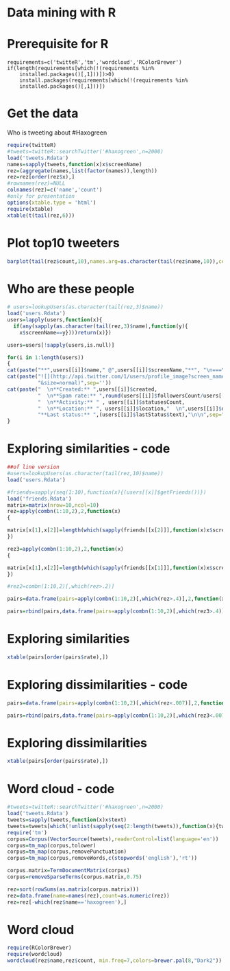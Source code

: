 Data mining with R
===
Prerequisite for R
===

    requirements=c('twitteR','tm','wordcloud','RColorBrewer')  
    if(length(requirements[which(!(requirements %in% 
		installed.packages()[,1]))])>0)  
        install.packages(requirements[which(!(requirements %in% 
		installed.packages()[,1]))])
Get the data
===

Who is tweeting about #Haxogreen

```r
require(twitteR)
#tweets=twitteR::searchTwitter('#haxogreen',n=2000)
load('tweets.Rdata')
names=sapply(tweets,function(x)x$screenName)
rez=(aggregate(names,list(factor(names)),length))
rez=rez[order(rez$x),]
#rownames(rez)=NULL
colnames(rez)=c('name','count')
#only for presentation
options(xtable.type = 'html')
require(xtable)
xtable(t(tail(rez,6)))
```

Plot top10 tweeters
===
```r
barplot(tail(rez$count,10),names.arg=as.character(tail(rez$name,10)),cex.names=.7,las=2)
```

Who are these people
===
```r
# users=lookupUsers(as.character(tail(rez,3)$name))
load('users.Rdata')
users=lapply(users,function(x){
  if(any(sapply(as.character(tail(rez,3)$name),function(y){
    x$screenName==y})))return(x)})

users=users[!sapply(users,is.null)]

for(i in 1:length(users))
{
cat(paste("**",users[[i]]$name," @",users[[i]]$screenName,"**", "\n===\n",sep=""))
cat(paste("![](http://api.twitter.com/1/users/profile_image?screen_name=",users[[i]]$screenName,
          "&size=normal)",sep=''))
cat(paste("  \n**Created:** ",users[[i]]$created,
          "  \n**Spam rate:** ",round(users[[i]]$followersCount/users[[i]]$friendsCount,digits=2),
          "  \n**Activity:** " , users[[i]]$statusesCount,
          "  \n**Location:** ", users[[i]]$location,"  \n",users[[i]]$description,"  \n",
          "**Last status:** ",(users[[i]]$lastStatus$text),"\n\n",sep=""))
}
```
Exploring similarities - code
===

```r
##of line version
#users=lookupUsers(as.character(tail(rez,10)$name))
load('users.Rdata')

#friends=sapply(seq(1:10),function(x){(users[[x]]$getFriends())})
load('friends.Rdata')
matrix=matrix(nrow=10,ncol=10)
rez=apply(combn(1:10,2),2,function(x)
{

matrix[x[1],x[2]]=length(which(sapply(friends[[x[2]]],function(x)x$screenName)%in%sapply(friends[[x[1]]],function(x)x$screenName)))/length(friends[[x[2]]])
})

rez3=apply(combn(1:10,2),2,function(x)
{

matrix[x[1],x[2]]=length(which(sapply(friends[[x[1]]],function(x)x$screenName)%in%sapply(friends[[x[2]]],function(x)x$screenName)))/length(friends[[x[1]]])
})

#rez2=combn(1:10,2)[,which(rez>.2)]

pairs=data.frame(pairs=apply(combn(1:10,2)[,which(rez>.4)],2,function(x){paste(users[[x[1]]]$name,'~',users[[x[2]]]$name)}),rate=rez[which(rez>.4)])

pairs=rbind(pairs,data.frame(pairs=apply(combn(1:10,2)[,which(rez3>.4)],2,function(x){paste(users[[x[1]]]$name,'~',users[[x[2]]]$name)}),rate=rez3[which(rez3>.4)]))
```
Exploring similarities
===
```r
xtable(pairs[order(pairs$rate),])
```
Exploring dissimilarities - code
===

```r
pairs=data.frame(pairs=apply(combn(1:10,2)[,which(rez<.007)],2,function(x){paste(users[[x[1]]]$name,'~',users[[x[2]]]$name)}),rate=rez[which(rez<.007)])

pairs=rbind(pairs,data.frame(pairs=apply(combn(1:10,2)[,which(rez3<.007)],2,function(x){paste(users[[x[1]]]$name,'~',users[[x[2]]]$name)}),rate=rez3[which(rez3<.007)]))

```
Exploring dissimilarities
===
```r
xtable(pairs[order(pairs$rate),])
```

Word cloud - code
====

```r
#tweets=twitteR::searchTwitter('#haxogreen',n=2000)
load('tweets.Rdata')
tweets=sapply(tweets,function(x)x$text)
tweets=tweets[which(!unlist(sapply(seq(2:length(tweets)),function(x){tweets[x]==tweets[x-1]})))+1]
require('tm')
corpus=Corpus(VectorSource(tweets),readerControl=list(language='en'))
corpus=tm_map(corpus,tolower)
corpus=tm_map(corpus,removePunctuation)
corpus=tm_map(corpus,removeWords,c(stopwords('english'),'rt'))

corpus.matrix=TermDocumentMatrix(corpus)
corpus=removeSparseTerms(corpus.matrix,0.75)

rez=sort(rowSums(as.matrix(corpus.matrix)))
rez=data.frame(name=names(rez),count=as.numeric(rez))
rez=rez[-which(rez$name=='haxogreen'),]
```
Word cloud 
===
```r
require(RColorBrewer)
require(wordcloud)
wordcloud(rez$name,rez$count, min.freq=7,colors=brewer.pal(8,"Dark2"))
```